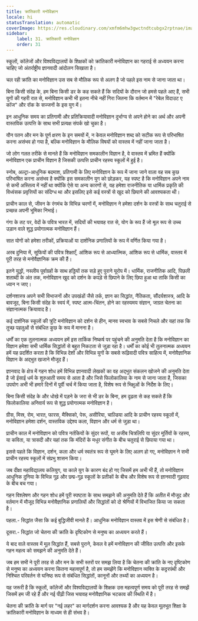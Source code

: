 ```yaml
---
title: क्रांतिकारी मनोविज्ञान
locale: hi
statusTranslation: automatic
coverImage: https://res.cloudinary.com/xmfm6mhw3gwctndtcubgx2rptnae/image/upload/v1740337243/small_cover_educacion_fundamental_a051170f1c.webp
sidebar:
    label: 31. क्रांतिकारी मनोविज्ञान
    order: 31
---
```

स्कूलों, कॉलेजों और विश्वविद्यालयों के शिक्षकों को क्रांतिकारी मनोविज्ञान का गहराई से अध्ययन करना चाहिए जो अंतर्राष्ट्रीय ज्ञानवादी आंदोलन सिखाता है।

चल रही क्रांति का मनोविज्ञान उस सब से मौलिक रूप से अलग है जो पहले इस नाम से जाना जाता था।

बिना किसी संदेह के, हम बिना किसी डर के कह सकते हैं कि सदियों के दौरान जो हमसे पहले आए हैं, सभी युगों की गहरी रात से, मनोविज्ञान कभी भी इतना नीचे नहीं गिरा जितना कि वर्तमान में "रेबेल विदाउट ए कॉज" और रॉक के सज्जनों के इस युग में।

इन आधुनिक समय का प्रतिगामी और प्रतिक्रियावादी मनोविज्ञान दुर्भाग्य से अपने होने का अर्थ और अपनी वास्तविक उत्पत्ति के साथ सभी प्रत्यक्ष संपर्क खो चुका है।

यौन पतन और मन के पूर्ण क्षरण के इन समयों में, न केवल मनोविज्ञान शब्द को सटीक रूप से परिभाषित करना असंभव हो गया है, बल्कि मनोविज्ञान के मौलिक विषयों को वास्तव में नहीं जाना जाता है।

जो लोग गलत तरीके से मानते हैं कि मनोविज्ञान समकालीन विज्ञान है, वे वास्तव में भ्रमित हैं क्योंकि मनोविज्ञान एक प्राचीन विज्ञान है जिसकी उत्पत्ति प्राचीन रहस्य स्कूलों में हुई है।

स्नोब, अल्ट्रा-आधुनिक बदमाश, प्रतिगामी के लिए मनोविज्ञान के रूप में जाना जाने वाला वह सब कुछ परिभाषित करना असंभव है क्योंकि इस समकालीन युग को छोड़कर, यह स्पष्ट है कि मनोविज्ञान अपने नाम से कभी अस्तित्व में नहीं था क्योंकि ऐसे या अन्य कारणों से, यह हमेशा राजनीतिक या धार्मिक प्रकृति की विध्वंसक प्रवृत्तियों का संदिग्ध था और इसलिए इसे कई वस्त्रों से खुद को छिपाने की आवश्यकता थी।

प्राचीन काल से, जीवन के रंगमंच के विभिन्न चरणों में, मनोविज्ञान ने हमेशा दर्शन के वस्त्रों के साथ चतुराई से प्रच्छन्न अपनी भूमिका निभाई।

गंगा के तट पर, वेदों के पवित्र भारत में, सदियों की भयावह रात से, योग के रूप हैं जो मूल रूप से उच्च उड़ान वाले शुद्ध प्रयोगात्मक मनोविज्ञान हैं।

सात योगों को हमेशा तरीकों, प्रक्रियाओं या दार्शनिक प्रणालियों के रूप में वर्णित किया गया है।

अरब दुनिया में, सूफियों की पवित्र शिक्षाएँ, आंशिक रूप से आध्यात्मिक, आंशिक रूप से धार्मिक, वास्तव में पूरी तरह से मनोवैज्ञानिक क्रम की हैं।

इतने युद्धों, नस्लीय पूर्वाग्रहों के साथ हड्डियों तक सड़े हुए पुराने यूरोप में। धार्मिक, राजनीतिक आदि, पिछली शताब्दी के अंत तक, मनोविज्ञान खुद को दर्शन के कपड़े से छिपाने के लिए छिपा हुआ था ताकि किसी का ध्यान न जाए।

दर्शनशास्त्र अपने सभी विभाजनों और उपखंडों जैसे तर्क, ज्ञान का सिद्धांत, नैतिकता, सौंदर्यशास्त्र, आदि के बावजूद, बिना किसी संदेह के स्वयं में, स्पष्ट आत्म-चिंतन, होने का रहस्यमय संज्ञान, जाग्रत चेतना का संज्ञानात्मक क्रियावाद है।

कई दार्शनिक स्कूलों की त्रुटि मनोविज्ञान को दर्शन से हीन, मानव स्वभाव के सबसे निचले और यहां तक कि तुच्छ पहलुओं से संबंधित कुछ के रूप में मानना है।

धर्मों का एक तुलनात्मक अध्ययन हमें इस तार्किक निष्कर्ष पर पहुंचने की अनुमति देता है कि मनोविज्ञान का विज्ञान हमेशा सभी धार्मिक सिद्धांतों से बहुत निकटता से जुड़ा रहा है। धर्मों का कोई भी तुलनात्मक अध्ययन हमें यह प्रदर्शित करता है कि विभिन्न देशों और विभिन्न युगों के सबसे रूढ़िवादी पवित्र साहित्य में, मनोवैज्ञानिक विज्ञान के अद्भुत खजाने मौजूद हैं।

ज्ञानवाद के क्षेत्र में गहन शोध हमें विभिन्न ज्ञानवादी लेखकों का वह अद्भुत संकलन खोजने की अनुमति देता है जो ईसाई धर्म के शुरुआती समय से आता है और जिसे फिलोकालिया के नाम से जाना जाता है, जिसका उपयोग अभी भी हमारे दिनों में पूर्वी चर्च में किया जाता है, विशेष रूप से भिक्षुओं के निर्देश के लिए।

बिना किसी संदेह के और धोखे में पड़ने के जरा से भी डर के बिना, हम दृढ़ता से कह सकते हैं कि फिलोकालिया अनिवार्य रूप से शुद्ध प्रयोगात्मक मनोविज्ञान है।

ग्रीस, मिस्र, रोम, भारत, फारस, मैक्सिको, पेरू, असीरिया, चाल्डिया आदि के प्राचीन रहस्य स्कूलों में, मनोविज्ञान हमेशा दर्शन, वास्तविक उद्देश्य कला, विज्ञान और धर्म से जुड़ा था।

प्राचीन काल में मनोविज्ञान को पवित्र नर्तकियों के सुंदर रूपों, या अजीब चित्रलिपि या सुंदर मूर्तियों के रहस्य, या कविता, या त्रासदी और यहां तक कि मंदिरों के मधुर संगीत के बीच चतुराई से छिपाया गया था।

इससे पहले कि विज्ञान, दर्शन, कला और धर्म स्वतंत्र रूप से घूमने के लिए अलग हो गए, मनोविज्ञान ने सभी प्राचीन रहस्य स्कूलों में संप्रभु शासन किया।

जब दीक्षा महाविद्यालय कलियुग, या काले युग के कारण बंद हो गए जिसमें हम अभी भी हैं, तो मनोविज्ञान आधुनिक दुनिया के विभिन्न गूढ़ और छद्म-गूढ़ स्कूलों के प्रतीकों के बीच और विशेष रूप से ज्ञानवादी गूढ़वाद के बीच बच गया।

गहन विश्लेषण और गहन शोध हमें पूरी स्पष्टता के साथ समझने की अनुमति देते हैं कि अतीत में मौजूद और वर्तमान में मौजूद विभिन्न मनोवैज्ञानिक प्रणालियों और सिद्धांतों को दो श्रेणियों में विभाजित किया जा सकता है।

पहला.- सिद्धांत जैसा कि कई बुद्धिजीवी मानते हैं। आधुनिक मनोविज्ञान वास्तव में इस श्रेणी से संबंधित है।

दूसरा.- सिद्धांत जो चेतना की क्रांति के दृष्टिकोण से मनुष्य का अध्ययन करते हैं।

ये बाद वाले वास्तव में मूल सिद्धांत हैं, सबसे पुराने, केवल वे हमें मनोविज्ञान की जीवित उत्पत्ति और इसके गहन महत्व को समझने की अनुमति देते हैं।

जब हम सभी ने पूरी तरह से और मन के सभी स्तरों पर समझ लिया है कि चेतना की क्रांति के नए दृष्टिकोण से मनुष्य का अध्ययन करना कितना महत्वपूर्ण है, तो हम समझेंगे कि मनोविज्ञान व्यक्ति के कट्टरपंथी और निश्चित परिवर्तन से घनिष्ठ रूप से संबंधित सिद्धांतों, कानूनों और तथ्यों का अध्ययन है।

यह जरूरी है कि स्कूलों, कॉलेजों और विश्वविद्यालयों के शिक्षक उस महत्वपूर्ण समय को पूरी तरह से समझें जिसमें हम जी रहे हैं और नई पीढ़ी जिस भयावह मनोवैज्ञानिक भटकाव की स्थिति में है।

चेतना की क्रांति के मार्ग पर "नई लहर" का मार्गदर्शन करना आवश्यक है और यह केवल मूलभूत शिक्षा के क्रांतिकारी मनोविज्ञान के माध्यम से ही संभव है।

